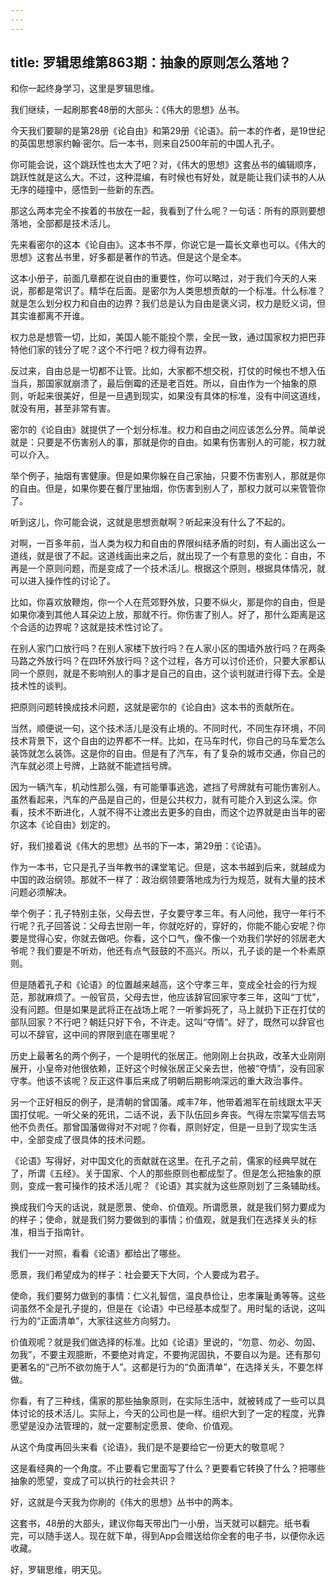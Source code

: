 ```yaml
---
---
---
```

title: 罗辑思维第863期：抽象的原则怎么落地？
---

和你一起终身学习，这里是罗辑思维。

我们继续，一起刷那套48册的大部头：《伟大的思想》丛书。

今天我们要聊的是第28册《论自由》和第29册《论语》。前一本的作者，是19世纪的英国思想家约翰·密尔。后一本书，则来自2500年前的中国人孔子。

你可能会说，这个跳跃性也太大了吧？对，《伟大的思想》这套丛书的编辑顺序，跳跃性就是这么大。不过，这种混编，有时候也有好处，就是能让我们读书的人从无序的碰撞中，感悟到一些新的东西。

那这么两本完全不挨着的书放在一起，我看到了什么呢？一句话：所有的原则要想落地，全部都是技术活儿。

先来看密尔的这本《论自由》。这本书不厚，你说它是一篇长文章也可以。《伟大的思想》这套丛书里，好多都是著作的节选。但是这个是全本。

这本小册子，前面几章都在说自由的重要性，你可以略过，对于我们今天的人来说，那都是常识了。精华在后面。是密尔为人类思想贡献的一个标准。什么标准？就是怎么划分权力和自由的边界？我们总是认为自由是褒义词，权力是贬义词，但其实谁都离不开谁。

权力总是想管一切，比如，美国人能不能投个票，全民一致，通过国家权力把巴菲特他们家的钱分了呢？这个不行吧？权力得有边界。

反过来，自由总是一切都不让管。比如，大家都不想交税，打仗的时候也不想入伍当兵，那国家就崩溃了，最后倒霉的还是老百姓。所以，自由作为一个抽象的原则，听起来很美好，但是一旦遇到现实，如果没有具体的标准，没有中间这道线，就没有用，甚至非常有害。

密尔的《论自由》就提供了一个划分标准。权力和自由之间应该怎么分界。简单说就是：只要是不伤害别人的事，那就是你的自由。如果有伤害别人的可能，权力就可以介入。

举个例子，抽烟有害健康。但是如果你躲在自己家抽，只要不伤害别人，那就是你的自由。但是，如果你要在餐厅里抽烟，你伤害到别人了，那权力就可以来管管你了。

听到这儿，你可能会说，这就是思想贡献啊？听起来没有什么了不起的。

对啊，一百多年前，当人类为权力和自由的界限纠结矛盾的时刻，有人画出这么一道线，就是很了不起。这道线画出来之后，就出现了一个有意思的变化：自由，不再是一个原则问题，而是变成了一个技术活儿。根据这个原则，根据具体情况，就可以进入操作性的讨论了。

比如，你喜欢放鞭炮，你一个人在荒郊野外放，只要不纵火，那是你的自由，但是如果你凑到其他人耳朵边上放，那就不行。你伤害了别人。好了，那什么距离是这个合适的边界呢？这就是技术性讨论了。

在别人家门口放行吗？在别人家楼下放行吗？在人家小区的围墙外放行吗？在两条马路之外放行吗？在四环外放行吗？这个过程，各方可以讨价还价，只要大家都认同一个原则，就是不影响别人的事才是自己的自由，这个谈判就进行得下去。全是技术性的谈判。

把原则问题转换成技术问题，这就是密尔的《论自由》这本书的贡献所在。

当然，顺便说一句，这个技术活儿是没有止境的。不同时代，不同生存环境，不同技术背景下，这个自由的边界都不一样。比如，在马车时代，你自己的马车爱怎么装饰就怎么装饰。这是你的自由。但是有了汽车，有了复杂的城市交通，你自己的汽车就必须上号牌，上路就不能遮挡号牌。

因为一辆汽车，机动性那么强，有可能肇事逃逸，遮挡了号牌就有可能伤害别人。虽然看起来，汽车的产品是自己的，但是公共权力，就有可能介入到这么深。你看，技术不断进化，人就不得不让渡出去更多的自由，而这个边界就是由当年的密尔这本《论自由》划定的。

好，我们接着说《伟大的思想》丛书的下一本，第29册：《论语》。

作为一本书，它只是孔子当年教书的课堂笔记。但是，这本书越到后来，就越成为中国的政治纲领。那就不一样了：政治纲领要落地成为行为规范，就有大量的技术问题必须解决。

举个例子：孔子特别主张，父母去世，子女要守孝三年。有人问他，我守一年行不行呢？孔子回答说：父母去世刚一年，你就吃好的，穿好的，你能不能心安呢？你要是觉得心安，你就去做吧。你看，这个口气，像不像一个劝我们学好的邻居老大爷呢？我们要是不听劝，他还有点气鼓鼓的不高兴。所以，孔子谈的是一个朴素原则。

但是随着孔子和《论语》的位置越来越高，这个守孝三年，变成全社会的行为规范，那就麻烦了。一般官员，父母去世，他应该辞官回家守孝三年，这叫“丁忧”，没有问题。但是如果是武将正在战场上呢？一听爹妈死了，马上就扔下正在打仗的部队回家？不行吧？朝廷只好下令，不许走。这叫“夺情”。好了，既然可以辞官也可以不辞官，这中间的界限到底在哪里呢？

历史上最著名的两个例子，一个是明代的张居正。他刚刚上台执政，改革大业刚刚展开，小皇帝对他很依赖，正好这个时候张居正父亲去世，他被“夺情”，没有回家守孝。他该不该呢？反正这件事后来成了明朝后期影响深远的重大政治事件。

另一个正好相反的例子，是清朝的曾国藩。咸丰7年，他带着湘军在前线跟太平天国打仗呢。一听父亲的死讯，二话不说，丢下队伍回乡奔丧。气得左宗棠写信去骂他不负责任。那曾国藩做得对不对呢？你看，原则好定，但是一旦到了现实生活中，全部变成了很具体的技术问题。

《论语》写得好，对中国文化的贡献就在这里。在孔子之前，儒家的经典早就在了，所谓《五经》。关于国家、个人的那些原则也都成型了。但是怎么把抽象的原则，变成一套可操作的技术活儿呢？《论语》其实就为这些原则划了三条辅助线。

换成我们今天的话说，就是愿景、使命、价值观。所谓愿景，就是我们努力要成为的样子；使命，就是我们努力要做到的事情；价值观，就是我们在选择关头的标准，相当于指南针。

我们一一对照，看看《论语》都给出了哪些。

愿景，我们希望成为的样子：社会要天下大同，个人要成为君子。

使命，我们要努力做到的事情：仁义礼智信，温良恭俭让，忠孝廉耻勇等等。这些词虽然不全是孔子提的，但是在《论语》中已经基本成型了。用时髦的话说，这叫行为的“正面清单”，大家往这些方向努力。

价值观呢？就是我们做选择的标准。比如《论语》里说的，“勿意、勿必、勿固、勿我”，不要主观臆断，不要绝对肯定，不要拘泥固执，不要自以为是。还有那句更著名的“己所不欲勿施于人”。这都是行为的“负面清单”，在选择关头，不要怎样做。

你看，有了三种线，儒家的那些抽象原则，在实际生活中，就被转成了一些可以具体讨论的技术活儿。实际上，今天的公司也是一样。组织大到了一定的程度，光靠愿望是没办法管理的，就一定要制定愿景、使命、价值观。

从这个角度再回头来看《论语》，我们是不是要给它一份更大的敬意呢？

这是看经典的一个角度。不止要看它里面写了什么？更要看它转换了什么？把哪些抽象的愿望，变成了可以执行的社会共识？

好，这就是今天我为你刷的《伟大的思想》丛书中的两本。

这套书，48册的大部头，建议你每天带出门一小册，当天就可以翻完。纸书看完，可以随手送人。现在就下单，得到App会赠送给你全套的电子书，以便你永远收藏。

好，罗辑思维，明天见。


